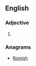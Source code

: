 ==English==

===Adjective===
{{en-adj}}

# {{alternative spelling of|moreish}}

===Anagrams===
* [[Romish#English|Romish]]